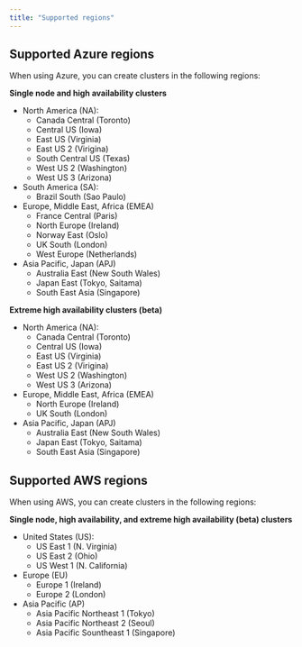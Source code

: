 ```yaml
---
title: "Supported regions"
---
```


## Supported Azure regions 

When using Azure, you can create clusters in the following regions:

**Single node and high availability clusters**

- North America (NA):
  - Canada Central (Toronto)
  - Central US (Iowa)
  - East US (Virginia)
  - East US 2 (Virigina)
  - South Central US (Texas)
  - West US 2 (Washington)
  - West US 3 (Arizona)
- South America (SA):
  - Brazil South (Sao Paulo)
- Europe, Middle East, Africa (EMEA)
  - France Central (Paris)
  - North Europe (Ireland)
  - Norway East (Oslo)
  - UK South (London)
  - West Europe (Netherlands)
- Asia Pacific, Japan (APJ)
  - Australia East (New South Wales)
  - Japan East (Tokyo, Saitama)
  - South East Asia (Singapore)

**Extreme high availability clusters (beta)** 

- North America (NA):
  - Canada Central (Toronto)
  - Central US (Iowa)
  - East US (Virginia)
  - East US 2 (Virigina)
  - West US 2 (Washington)
  - West US 3 (Arizona)
- Europe, Middle East, Africa (EMEA)
  - North Europe (Ireland)
  - UK South (London)
- Asia Pacific, Japan (APJ)
  - Australia East (New South Wales)
  - Japan East (Tokyo, Saitama)
  - South East Asia (Singapore)

## Supported AWS regions 

When using AWS, you can create clusters in the following regions:

**Single node, high availability, and extreme high availability (beta) clusters**

- United States (US):
  - US East 1 (N. Virginia)
  - US East 2 (Ohio)
  - US West 1 (N. California)
- Europe (EU)
  - Europe 1 (Ireland)
  - Europe 2 (London)
- Asia Pacific (AP)
  - Asia Pacific Northeast 1 (Tokyo)
  - Asia Pacific Northeast 2 (Seoul)
  - Asia Pacific Sountheast 1 (Singapore)